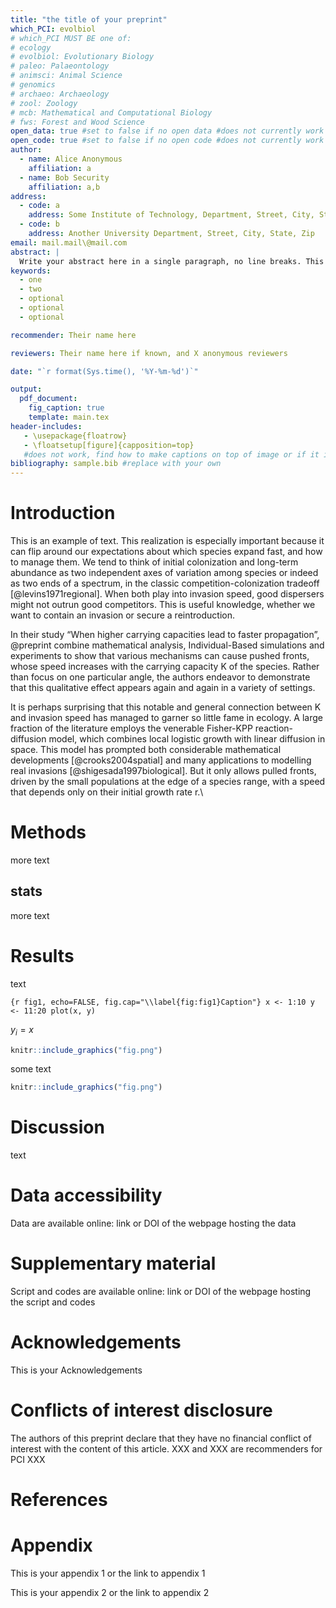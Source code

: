 ```yaml
---
title: "the title of your preprint"
which_PCI: evolbiol
# which_PCI MUST BE one of:
# ecology
# evolbiol: Evolutionary Biology
# paleo: Palaeontology
# animsci: Animal Science
# genomics
# archaeo: Archaeology
# zool: Zoology
# mcb: Mathematical and Computational Biology
# fws: Forest and Wood Science
open_data: true #set to false if no open data #does not currently work
open_code: true #set to false if no open code #does not currently work
author:
  - name: Alice Anonymous
    affiliation: a
  - name: Bob Security
    affiliation: a,b
address:
  - code: a
    address: Some Institute of Technology, Department, Street, City, State, Zip
  - code: b
    address: Another University Department, Street, City, State, Zip
email: mail.mail\@mail.com
abstract: |
  Write your abstract here in a single paragraph, no line breaks. This is the abstract. This is the abstract. This is the abstract. This is the abstract. This is the abstract. This is the abstract. This is the abstract. This is the abstract. This is the abstract. This is the abstract. This is the abstract. This is the abstract. This is the abstract. This is the abstract. This is the abstract. This is the abstract. This is the abstract. This is the abstract. This is the abstract. This is the abstract. This is the abstract. This is the abstract.
keywords:
  - one
  - two
  - optional
  - optional
  - optional

recommender: Their name here  

reviewers: Their name here if known, and X anonymous reviewers

date: "`r format(Sys.time(), '%Y-%m-%d')`"

output:  
  pdf_document:
    fig_caption: true
    template: main.tex
header-includes:
   - \usepackage{floatrow}
   - \floatsetup[figure]{capposition=top}
   #does not work, find how to make captions on top of image or if it is important
bibliography: sample.bib #replace with your own
---
```


# Introduction {-}

This is an example of text. This realization is especially important because it can flip around our expectations about which species expand fast, and how to manage them. We tend to think of initial colonization and long-term abundance as two independent axes of variation among species or indeed as two ends of a spectrum, in the classic competition-colonization tradeoff [@levins1971regional]. When both play into invasion speed, good dispersers might not outrun good competitors. This is useful knowledge, whether we want to contain an invasion or secure a reintroduction.

In their study "When higher carrying capacities lead to faster propagation", @preprint combine mathematical analysis, Individual-Based simulations and experiments to show that various mechanisms can cause pushed fronts, whose speed increases with the carrying capacity K of the species. Rather than focus on one particular angle, the authors endeavor to demonstrate that this qualitative effect appears again and again in a variety of settings.

It is perhaps surprising that this notable and general connection between K and invasion speed has managed to garner so little fame in ecology. A large fraction of the literature employs the venerable Fisher-KPP reaction-diffusion model, which combines local logistic growth with linear diffusion in space. This model has prompted both considerable mathematical developments [@crooks2004spatial] and many applications to modelling real invasions [@shigesada1997biological]. But it only allows pulled fronts, driven by the small populations at the edge of a species range, with a speed that depends only on their initial growth rate r.\\

# Methods {-}

more text 

## stats {-}

more text

# Results {-}

text

```{r fig1, echo=FALSE, fig.cap="\\label{fig:fig1}Caption"}
x <- 1:10
y <- 11:20
plot(x, y)
```

$y_{i} = x$

<!--insert figure this way, other ways are untested for this template-->

```r
knitr::include_graphics("fig.png")
```

<!--do a test with a table-->

some text

```r
knitr::include_graphics("fig.png")
```

# Discussion {-}

text

# Data accessibility {-}

Data are available online: link or DOI of the webpage hosting the data

# Supplementary material {-}

Script and codes are available online: link or DOI of the webpage hosting the script and codes

# Acknowledgements {-}

This is your Acknowledgements

# Conflicts of interest disclosure {-}

The authors of this preprint declare that they have no financial conflict of interest with the content of this article. XXX and XXX are recommenders for PCI XXX

# References {-}

<div id="refs"></div>
<!--the line above forces the references position here instead of at the end, in case you have appendices-->
<!--delete everything below this if you do not have appendices to add-->

# Appendix {-}

This is your appendix 1 or the link to appendix 1

This is your appendix 2 or the link to appendix 2
